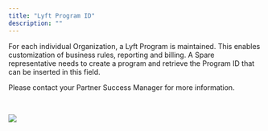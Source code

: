 ```yaml
---
title: "Lyft Program ID"
description: ""
---
```


For each individual Organization, a Lyft Program is maintained.
This enables customization of business rules, reporting and billing.
A Spare representative needs to create a program and retrieve the Program ID that can be inserted in this field.

Please contact your Partner Success Manager for more information.

​

![](https://spare-74fa64f80617.intercom-attachments-1.com/i/o/970043991/600b008a52a66cf8572adaaf/bzDM4eDy1KLwwSTVFkOfLFgm4kvvADftfw.png?expires=1753820100&signature=53e408bdfe7fed30b71a2393bde4a7a3df3f55cd869529aaf79c3ef1e5029f45&req=fScnFs19lIheFb4f3HP0gOlH0PYXtcnsVcHsW%2BO7AD9CLkhPo3i8crTpAXgs%0AruY%3D%0A)

